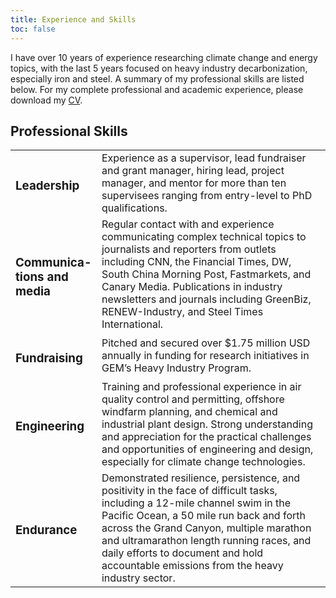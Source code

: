 ```yaml
---
title: Experience and Skills
toc: false
---
```


I have over 10 years of experience researching climate change and energy topics, with the last 5 years focused on heavy industry decarbonization, especially iron and steel. A summary of my professional skills are listed below. For my complete professional and academic experience, please download my [CV](Caitlin_Swalec_CV_01_22_2025.pdf).

::: {#hero-heading}
## Professional Skills

+-------------------------------+----------------------------------------------------------------------------------------------------------------------------------------------------------------------------------------------------------------------------------------------------------------------------------------------------------------------------------------------------------+
| ### Leadership                | Experience as a supervisor, lead fundraiser and grant manager, hiring lead, project manager, and mentor for more than ten supervisees ranging from entry-level to PhD qualifications.                                                                                                                                                                    |
+-------------------------------+----------------------------------------------------------------------------------------------------------------------------------------------------------------------------------------------------------------------------------------------------------------------------------------------------------------------------------------------------------+
| ### Communica-tions and media | Regular contact with and experience communicating complex technical topics to journalists and reporters from outlets including CNN, the Financial Times, DW, South China Morning Post, Fastmarkets, and Canary Media. Publications in industry newsletters and journals including GreenBiz, RENEW-Industry, and Steel Times International.               |
+-------------------------------+----------------------------------------------------------------------------------------------------------------------------------------------------------------------------------------------------------------------------------------------------------------------------------------------------------------------------------------------------------+
| ### Fundraising               | Pitched and secured over \$1.75 million USD annually in funding for research initiatives in GEM's Heavy Industry Program.                                                                                                                                                                                                                                |
+-------------------------------+----------------------------------------------------------------------------------------------------------------------------------------------------------------------------------------------------------------------------------------------------------------------------------------------------------------------------------------------------------+
| ### Engineering               | Training and professional experience in air quality control and permitting, offshore windfarm planning, and chemical and industrial plant design. Strong understanding and appreciation for the practical challenges and opportunities of engineering and design, especially for climate change technologies.                                            |
+-------------------------------+----------------------------------------------------------------------------------------------------------------------------------------------------------------------------------------------------------------------------------------------------------------------------------------------------------------------------------------------------------+
| ### Endurance                 | Demonstrated resilience, persistence, and positivity in the face of difficult tasks, including a 12-mile channel swim in the Pacific Ocean, a 50 mile run back and forth across the Grand Canyon, multiple marathon and ultramarathon length running races, and daily efforts to document and hold accountable emissions from the heavy industry sector. |
+-------------------------------+----------------------------------------------------------------------------------------------------------------------------------------------------------------------------------------------------------------------------------------------------------------------------------------------------------------------------------------------------------+
:::
